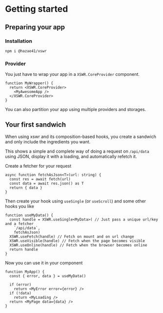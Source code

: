 # Getting started

## Preparing your app

### Installation

```bash
npm i @hazae41/xswr
```

### Provider 

You just have to wrap your app in a `XSWR.CoreProvider` component.

```tsx
function MyWrapper() {
  return <XSWR.CoreProvider>
    <MyAwesomeApp />
  </XSWR.CoreProvider>
}
```

You can also partition your app using multiple providers and storages.

## Your first sandwich

When using xswr and its composition-based hooks, you create a sandwich and only include the ingredients you want.

This shows a simple and complete way of doing a request on `/api/data` using JSON, display it with a loading, and automatically refetch it.

Create a fetcher for your request

```tsx
async function fetchAsJson<T>(url: string) {
  const res = await fetch(url)
  const data = await res.json() as T
  return { data }
}
```

Then create your hook using `useSingle` (or `useScroll`) and some other hooks you like

```tsx
function useMyData() {
  const handle = XSWR.useSingle<MyData>( // Just pass a unique url/key and a fetcher
    `/api/data`,
    fetchAsJson)
  XSWR.useFetch(handle) // Fetch on mount and on url change
  XSWR.useVisible(handle) // Fetch when the page becomes visible
  XSWR.useOnline(handle) // Fetch when the browser becomes online
  return handle
}
```

Now you can use it in your component

```tsx
function MyApp() {
  const { error, data } = useMyData()

  if (error)
    return <MyError error={error} />
  if (!data)
    return <MyLoading />
  return <MyPage data={data} />
}
```
